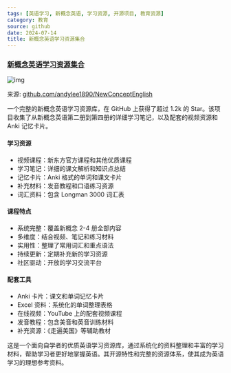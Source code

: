 ```yaml
---
tags: [英语学习, 新概念英语, 学习资源, 开源项目, 教育资源]
category: 教育
source: github
date: 2024-07-14
title: 新概念英语学习资源集合
---
```


### [新概念英语学习资源集合](https://github.com/andylee1890/NewConceptEnglish)

![img](https://img.mengpeng.tech/i/2024/12/08/675571958f446.webp)

来源: [github.com/andylee1890/NewConceptEnglish](https://github.com/andylee1890/NewConceptEnglish)

一个完整的新概念英语学习资源库，在 GitHub 上获得了超过 1.2k 的 Star。该项目收集了从新概念英语第二册到第四册的详细学习笔记，以及配套的视频资源和 Anki 记忆卡片。

#### 学习资源
- 视频课程：新东方官方课程和其他优质课程
- 学习笔记：详细的课文解析和知识点总结
- 记忆卡片：Anki 格式的单词和课文卡片
- 补充材料：发音教程和口语练习资源
- 词汇资料：包含 Longman 3000 词汇表

#### 课程特点
- 系统完整：覆盖新概念 2-4 册全部内容
- 多维度：结合视频、笔记和练习材料
- 实用性：整理了常用词汇和重点语法
- 持续更新：定期补充新的学习资源
- 社区驱动：开放的学习交流平台

#### 配套工具
- Anki 卡片：课文和单词记忆卡片
- Excel 资料：系统化的单词整理表格
- 在线视频：YouTube 上的配套视频课程
- 发音教程：包含美音和英音训练材料
- 补充资源：《走遍美国》等辅助教材

这是一个面向自学者的优质英语学习资源库，通过系统化的资料整理和丰富的学习材料，帮助学习者更好地掌握英语。其开源特性和完整的资源体系，使其成为英语学习的理想参考资料。 